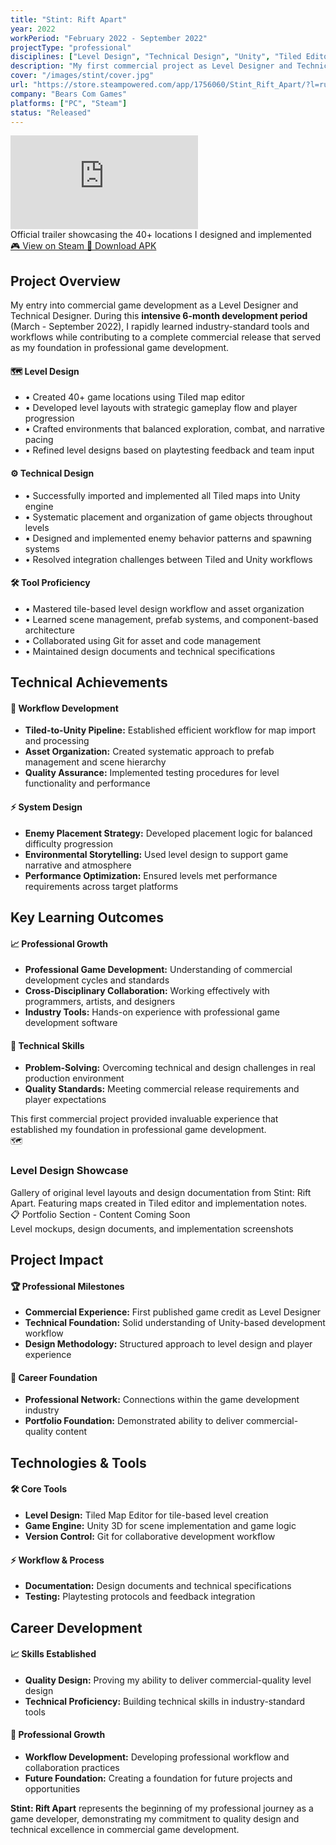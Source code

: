 ```yaml
---
title: "Stint: Rift Apart"
year: 2022
workPeriod: "February 2022 - September 2022"
projectType: "professional"
disciplines: ["Level Design", "Technical Design", "Unity", "Tiled Editor"]
description: "My first commercial project as Level Designer and Technical Designer, creating 40+ locations and implementing enemy AI logic"
cover: "/images/stint/cover.jpg"
url: "https://store.steampowered.com/app/1756060/Stint_Rift_Apart/?l=russian"
company: "Bears Com Games"
platforms: ["PC", "Steam"]
status: "Released"
---
```


<div className="my-8">
  <div className="relative aspect-video rounded-lg overflow-hidden bg-black border border-green-400/50 transition-all duration-300 hover:shadow-lg hover:scale-105 hover:border-green-500">
    <iframe
      src="https://www.youtube.com/embed/PK6az0Ulsqk"
      title="Stint: Rift Apart - Official Trailer"
      frameBorder="0"
      allow="accelerometer; autoplay; clipboard-write; encrypted-media; gyroscope; picture-in-picture"
      allowFullScreen
      className="w-full h-full"
    ></iframe>
  </div>
  <div className="text-center text-sm opacity-70 mt-3">
    Official trailer showcasing the 40+ locations I designed and implemented
  </div>
</div>

<div className="grid grid-cols-1 sm:grid-cols-2 gap-4 justify-center my-6">
  <a 
    href="https://store.steampowered.com/app/1756060/Stint_Rift_Apart/?l=russian" 
    target="_blank" 
    rel="noopener noreferrer" 
    className="px-6 py-3 bg-blue-600 text-white rounded-lg hover:bg-blue-700 transition-colors font-medium text-center"
  >
    🎮 View on Steam
  </a>
  <a 
    href="https://stint-rift-apart.apk.gold/" 
    target="_blank" 
    rel="noopener noreferrer" 
    className="px-6 py-3 bg-green-600 text-white rounded-lg hover:bg-green-700 transition-colors font-medium text-center"
  >
    📱 Download APK
  </a>
</div>

<div className="frosted-glass p-6 rounded-lg transition-all duration-300 hover:shadow-lg hover:scale-105 my-8">
  <h2 className="text-2xl font-bold mb-4 text-gray-700 dark:text-gray-300">Project Overview</h2>
  <div className="text-base leading-relaxed">
    My entry into commercial game development as a Level Designer and Technical Designer. During this <strong>intensive 6-month development period</strong> (March - September 2022), I rapidly learned industry-standard tools and workflows while contributing to a complete commercial release that served as my foundation in professional game development.
  </div>
</div>

<div className="grid grid-cols-1 md:grid-cols-3 gap-6 my-8">
  <div className="frosted-glass rounded-lg p-6 bg-gradient-to-br from-blue-50 to-blue-100 dark:from-blue-900/20 dark:to-blue-800/20 transition-all duration-300 hover:shadow-lg hover:scale-105">
    <h4 className="font-semibold text-lg mb-3 text-blue-700 dark:text-blue-300">🗺️ Level Design</h4>
    <ul className="space-y-2 text-sm">
      <li>• Created 40+ game locations using Tiled map editor</li>
      <li>• Developed level layouts with strategic gameplay flow and player progression</li>
      <li>• Crafted environments that balanced exploration, combat, and narrative pacing</li>
      <li>• Refined level designs based on playtesting feedback and team input</li>
    </ul>
  </div>
  
  <div className="frosted-glass rounded-lg p-6 bg-gradient-to-br from-green-50 to-green-100 dark:from-green-900/20 dark:to-green-800/20 transition-all duration-300 hover:shadow-lg hover:scale-105">
    <h4 className="font-semibold text-lg mb-3 text-green-700 dark:text-green-300">⚙️ Technical Design</h4>
    <ul className="space-y-2 text-sm">
      <li>• Successfully imported and implemented all Tiled maps into Unity engine</li>
      <li>• Systematic placement and organization of game objects throughout levels</li>
      <li>• Designed and implemented enemy behavior patterns and spawning systems</li>
      <li>• Resolved integration challenges between Tiled and Unity workflows</li>
    </ul>
  </div>
  
  <div className="frosted-glass rounded-lg p-6 bg-gradient-to-br from-purple-50 to-purple-100 dark:from-purple-900/20 dark:to-purple-800/20 transition-all duration-300 hover:shadow-lg hover:scale-105">
    <h4 className="font-semibold text-lg mb-3 text-purple-700 dark:text-purple-300">🛠️ Tool Proficiency</h4>
    <ul className="space-y-2 text-sm">
      <li>• Mastered tile-based level design workflow and asset organization</li>
      <li>• Learned scene management, prefab systems, and component-based architecture</li>
      <li>• Collaborated using Git for asset and code management</li>
      <li>• Maintained design documents and technical specifications</li>
    </ul>
  </div>
</div>

<div className="frosted-glass p-6 rounded-lg transition-all duration-300 hover:shadow-lg hover:scale-105 my-8">
  <h2 className="text-2xl font-bold mb-6 text-gray-700 dark:text-gray-300">Technical Achievements</h2>
  <div className="grid grid-cols-1 md:grid-cols-2 gap-6">
    <div>
      <h4 className="font-semibold text-lg mb-3 text-blue-600 dark:text-blue-400">🔧 Workflow Development</h4>
      <ul className="space-y-2 text-sm">
        <li><strong>Tiled-to-Unity Pipeline:</strong> Established efficient workflow for map import and processing</li>
        <li><strong>Asset Organization:</strong> Created systematic approach to prefab management and scene hierarchy</li>
        <li><strong>Quality Assurance:</strong> Implemented testing procedures for level functionality and performance</li>
      </ul>
    </div>
    <div>
      <h4 className="font-semibold text-lg mb-3 text-green-600 dark:text-green-400">⚡ System Design</h4>
      <ul className="space-y-2 text-sm">
        <li><strong>Enemy Placement Strategy:</strong> Developed placement logic for balanced difficulty progression</li>
        <li><strong>Environmental Storytelling:</strong> Used level design to support game narrative and atmosphere</li>
        <li><strong>Performance Optimization:</strong> Ensured levels met performance requirements across target platforms</li>
      </ul>
    </div>
  </div>
</div>

<div className="frosted-glass p-6 rounded-lg transition-all duration-300 hover:shadow-lg hover:scale-105 my-8">
  <h2 className="text-2xl font-bold mb-6 text-gray-700 dark:text-gray-300">Key Learning Outcomes</h2>
  <div className="grid grid-cols-1 md:grid-cols-2 gap-6">
    <div>
      <h4 className="font-semibold text-lg mb-3 text-purple-600 dark:text-purple-400">📈 Professional Growth</h4>
      <ul className="space-y-3 text-sm">
        <li><strong>Professional Game Development:</strong> Understanding of commercial development cycles and standards</li>
        <li><strong>Cross-Disciplinary Collaboration:</strong> Working effectively with programmers, artists, and designers</li>
        <li><strong>Industry Tools:</strong> Hands-on experience with professional game development software</li>
      </ul>
    </div>
    <div>
      <h4 className="font-semibold text-lg mb-3 text-orange-600 dark:text-orange-400">🚀 Technical Skills</h4>
      <ul className="space-y-3 text-sm">
        <li><strong>Problem-Solving:</strong> Overcoming technical and design challenges in real production environment</li>
        <li><strong>Quality Standards:</strong> Meeting commercial release requirements and player expectations</li>
      </ul>
    </div>
  </div>
  
  <div className="mt-6 p-4 bg-gradient-to-r from-blue-50 to-blue-100 dark:from-blue-900/20 dark:to-blue-800/20 rounded-lg border border-blue-200 dark:border-blue-700">
    <div className="text-sm leading-relaxed text-gray-700 dark:text-gray-300">
      This first commercial project provided invaluable experience that established my foundation in professional game development.
    </div>
  </div>
</div>

<div className="frosted-glass my-12 p-8 bg-gradient-to-br from-purple-50 to-blue-50 dark:from-purple-900/20 dark:to-blue-900/20 rounded-lg border-2 border-dashed border-purple-200 dark:border-purple-700 transition-all duration-300 hover:shadow-lg hover:scale-105">
  <div className="text-center">
    <div className="text-6xl mb-4">🗺️</div>
    <h3 className="text-2xl font-bold mb-4 text-purple-700 dark:text-purple-300">Level Design Showcase</h3>
    <div className="text-lg opacity-80 mb-6 max-w-2xl mx-auto">
      Gallery of original level layouts and design documentation from Stint: Rift Apart. 
      Featuring maps created in Tiled editor and implementation notes.
    </div>
    <div className="bg-purple-100 dark:bg-purple-900/30 rounded-lg p-4 inline-block">
      <div className="text-sm font-medium text-purple-700 dark:text-purple-300">
        📋 Portfolio Section - Content Coming Soon
      </div>
      <div className="text-xs opacity-70 mt-1">
        Level mockups, design documents, and implementation screenshots
      </div>
    </div>
  </div>
</div>

<div className="frosted-glass p-6 rounded-lg transition-all duration-300 hover:shadow-lg hover:scale-105 my-8">
  <h2 className="text-2xl font-bold mb-6 text-gray-700 dark:text-gray-300">Project Impact</h2>
  <div className="grid grid-cols-1 md:grid-cols-2 gap-6">
    <div>
      <h4 className="font-semibold text-lg mb-3 text-green-600 dark:text-green-400">🏆 Professional Milestones</h4>
      <ul className="space-y-2 text-sm">
        <li><strong>Commercial Experience:</strong> First published game credit as Level Designer</li>
        <li><strong>Technical Foundation:</strong> Solid understanding of Unity-based development workflow</li>
        <li><strong>Design Methodology:</strong> Structured approach to level design and player experience</li>
      </ul>
    </div>
    <div>
      <h4 className="font-semibold text-lg mb-3 text-blue-600 dark:text-blue-400">🌟 Career Foundation</h4>
      <ul className="space-y-2 text-sm">
        <li><strong>Professional Network:</strong> Connections within the game development industry</li>
        <li><strong>Portfolio Foundation:</strong> Demonstrated ability to deliver commercial-quality content</li>
      </ul>
    </div>
  </div>
</div>

<div className="frosted-glass p-6 rounded-lg transition-all duration-300 hover:shadow-lg hover:scale-105 my-8">
  <h2 className="text-2xl font-bold mb-6 text-gray-700 dark:text-gray-300">Technologies & Tools</h2>
  <div className="grid grid-cols-1 md:grid-cols-2 gap-6">
    <div>
      <h4 className="font-semibold text-lg mb-3 text-blue-600 dark:text-blue-400">🛠️ Core Tools</h4>
      <ul className="space-y-2 text-sm">
        <li><strong>Level Design:</strong> Tiled Map Editor for tile-based level creation</li>
        <li><strong>Game Engine:</strong> Unity 3D for scene implementation and game logic</li>
        <li><strong>Version Control:</strong> Git for collaborative development workflow</li>
      </ul>
    </div>
    <div>
      <h4 className="font-semibold text-lg mb-3 text-green-600 dark:text-green-400">⚡ Workflow & Process</h4>
      <ul className="space-y-2 text-sm">
        <li><strong>Documentation:</strong> Design documents and technical specifications</li>
        <li><strong>Testing:</strong> Playtesting protocols and feedback integration</li>
      </ul>
    </div>
  </div>
</div>

<div className="frosted-glass p-6 rounded-lg transition-all duration-300 hover:shadow-lg hover:scale-105 my-8">
  <h2 className="text-2xl font-bold mb-6 text-gray-700 dark:text-gray-300">Career Development</h2>
  <div className="grid grid-cols-1 md:grid-cols-2 gap-6">
    <div>
      <h4 className="font-semibold text-lg mb-3 text-purple-600 dark:text-purple-400">📈 Skills Established</h4>
      <ul className="space-y-3 text-sm">
        <li><strong>Quality Design:</strong> Proving my ability to deliver commercial-quality level design</li>
        <li><strong>Technical Proficiency:</strong> Building technical skills in industry-standard tools</li>
      </ul>
    </div>
    <div>
      <h4 className="font-semibold text-lg mb-3 text-orange-600 dark:text-orange-400">🚀 Professional Growth</h4>
      <ul className="space-y-3 text-sm">
        <li><strong>Workflow Development:</strong> Developing professional workflow and collaboration practices</li>
        <li><strong>Future Foundation:</strong> Creating a foundation for future projects and opportunities</li>
      </ul>
    </div>
  </div>
  
  <div className="mt-6 p-4 bg-gradient-to-r from-green-50 to-green-100 dark:from-green-900/20 dark:to-green-800/20 rounded-lg border border-green-200 dark:border-green-700">
    <div className="text-sm leading-relaxed text-gray-700 dark:text-gray-300">
      <strong>Stint: Rift Apart</strong> represents the beginning of my professional journey as a game developer, demonstrating my commitment to quality design and technical excellence in commercial game development.
    </div>
  </div>
</div>
